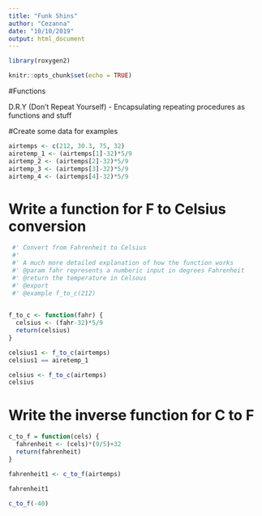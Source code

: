 ```yaml
---
title: "Funk Shins"
author: "Cezanna"
date: "10/10/2019"
output: html_document
---
```


```r
library(roxygen2)

```


```r
knitr::opts_chunk$set(echo = TRUE)
```
#Functions

D.R.Y (Don't Repeat Yourself) - Encapsulating repeating procedures as functions and stuff

#Create some data for examples

```r

airtemps <- c(212, 30.3, 75, 32)
airetemp_1 <- (airtemps[1]-32)*5/9
airtemp_2 <- (airtemps[2]-32)*5/9
airtemp_3 <- (airtemps[3]-32)*5/9
airtemp_4 <- (airtemps[4]-32)*5/9
```

# Write a function for F to Celsius conversion

```r

 #' Convert from Fahrenheit to Celsius
 #'
 #' A much more detailed explanation of how the function works
 #' @param fahr represents a numberic input in degrees Fahrenheit
 #' @return the temperature in Celsous
 #' @export
 #' @example f_to_c(212)
 

f_to_c <- function(fahr) {
  celsius <- (fahr-32)*5/9
  return(celsius)
}

celsius1 <- f_to_c(airtemps)
celsius1 == airetemp_1

celsius <- f_to_c(airtemps)
celsius
```

# Write the inverse function for C to F

```r
c_to_f = function(cels) {
  fahrenheit <- (cels)*(9/5)+32
  return(fahrenheit)
}

fahrenheit1 <- c_to_f(airtemps)

fahrenheit1

c_to_f(-40)
```

